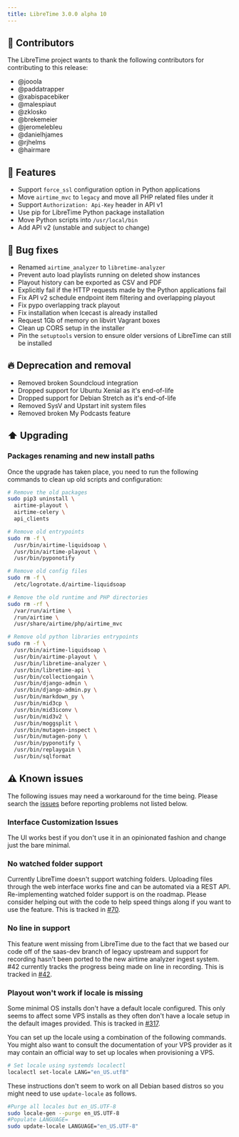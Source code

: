 ```yaml
---
title: LibreTime 3.0.0 alpha 10
---
```



<ReleaseHead date="2021-10-15" version="3.0.0-alpha.10" />

## :sparkling_heart: Contributors

The LibreTime project wants to thank the following contributors for contributing to this release:

- @jooola
- @paddatrapper
- @xabispacebiker
- @malespiaut
- @zklosko
- @brekemeier
- @jeromelebleu
- @danielhjames
- @rjhelms
- @hairmare

## :rocket: Features

- Support `force_ssl` configuration option in Python applications
- Move `airtime_mvc` to `legacy` and move all PHP related files under it
- Support `Authorization: Api-Key` header in API v1
- Use pip for LibreTime Python package installation
- Move Python scripts into `/usr/local/bin`
- Add API v2 (unstable and subject to change)

## :bug: Bug fixes

- Renamed `airtime_analyzer` to `libretime-analyzer`
- Prevent auto load playlists running on deleted show instances
- Playout history can be exported as CSV and PDF
- Explicitly fail if the HTTP requests made by the Python applications fail
- Fix API v2 schedule endpoint item filtering and overlapping playout
- Fix pypo overlapping track playout
- Fix installation when Icecast is already installed
- Request 1Gb of memory on libvirt Vagrant boxes
- Clean up CORS setup in the installer
- Pin the `setuptools` version to ensure older versions of LibreTime can still be installed

## :fire: Deprecation and removal

- Removed broken Soundcloud integration
- Dropped support for Ubuntu Xenial as it's end-of-life
- Dropped support for Debian Stretch as it's end-of-life
- Removed SysV and Upstart init system files
- Removed broken My Podcasts feature

## :arrow_up: Upgrading

### Packages renaming and new install paths

Once the upgrade has taken place, you need to run the following commands to clean up old scripts and configuration:

```bash
# Remove the old packages
sudo pip3 uninstall \
  airtime-playout \
  airtime-celery \
  api_clients

# Remove old entrypoints
sudo rm -f \
  /usr/bin/airtime-liquidsoap \
  /usr/bin/airtime-playout \
  /usr/bin/pyponotify

# Remove old config files
sudo rm -f \
  /etc/logrotate.d/airtime-liquidsoap

# Remove the old runtime and PHP directories
sudo rm -rf \
  /var/run/airtime \
  /run/airtime \
  /usr/share/airtime/php/airtime_mvc

# Remove old python libraries entrypoints
sudo rm -f \
  /usr/bin/airtime-liquidsoap \
  /usr/bin/airtime-playout \
  /usr/bin/libretime-analyzer \
  /usr/bin/libretime-api \
  /usr/bin/collectiongain \
  /usr/bin/django-admin \
  /usr/bin/django-admin.py \
  /usr/bin/markdown_py \
  /usr/bin/mid3cp \
  /usr/bin/mid3iconv \
  /usr/bin/mid3v2 \
  /usr/bin/moggsplit \
  /usr/bin/mutagen-inspect \
  /usr/bin/mutagen-pony \
  /usr/bin/pyponotify \
  /usr/bin/replaygain \
  /usr/bin/sqlformat
```

## :warning: Known issues

The following issues may need a workaround for the time being. Please search the [issues](https://github.com/libretime/libretime/issues) before reporting problems not listed below.

### Interface Customization Issues

The UI works best if you don't use it in an opinionated fashion and change just the bare minimal.

### No watched folder support

Currently LibreTime doesn't support watching folders. Uploading files through the web interface works fine and can be automated via a REST API. Re-implementing watched folder support is on the roadmap. Please consider helping out with the code to help speed things along if you want to use the feature. This is tracked in [#70](https://github.com/libretime/libretime/issues/70).

### No line in support

This feature went missing from LibreTime due to the fact that we based our code off of the saas-dev branch of legacy upstream and support for recording hasn't been ported to the new airtime analyzer ingest system. #42 currently tracks the progress being made on line in recording. This is tracked in [#42](https://github.com/libretime/libretime/issues/42).

### Playout won't work if locale is missing

Some minimal OS installs don't have a default locale configured. This only seems to affect some VPS installs as they often don't have a locale setup in the default images provided. This is tracked in [#317](https://github.com/libretime/libretime/issues/317).

You can set up the locale using a combination of the following commands. You might also want to consult the documentation of your VPS provider as it may contain an official way to set up locales when provisioning a VPS.

```bash
# Set locale using systemds localectl
localectl set-locale LANG="en_US.utf8"
```

These instructions don't seem to work on all Debian based distros so you might need to use `update-locale` as follows.

```bash
#Purge all locales but en_US.UTF-8
sudo locale-gen --purge en_US.UTF-8
#Populate LANGUAGE=
sudo update-locale LANGUAGE="en_US.UTF-8"
```
